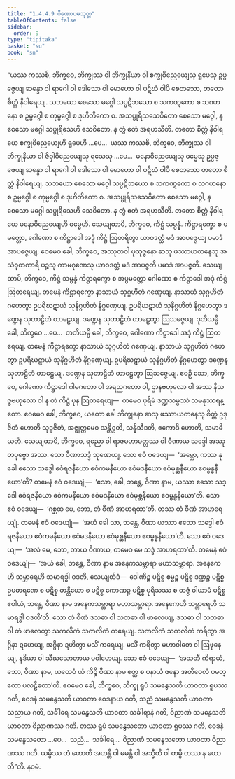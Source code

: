 ```yaml
---
title: "1.4.4.9 ဝီဏောပမသုတ္တ"
tableOfContents: false
sidebar:
  order: 9
type: "tipitaka"
basket: "su"
book: "sn"
---
```



<DynamicBreadcrumb />

<Division number="246" book="sn" e="ch" v="18" p="316">

<Paragraph number="1067" book="sn">
“ယဿ ကဿစိ, ဘိက္ခဝေ, ဘိက္ခုဿ ဝါ ဘိက္ခုနိယာ ဝါ စက္ခုဝိညေယျေသု ရူပေသု ဥပ္ပဇ္ဇေယျ ဆန္ဒော ဝါ ရာဂေါ ဝါ ဒေါသော ဝါ မောဟော ဝါ ပဋိဃံ ဝါပိ စေတသော, တတော စိတ္တံ နိဝါရေယျ. သဘယော စေသော မဂ္ဂေါ သပ္ပဋိဘယော စ သကဏ္ဋကော စ သဂဟနော စ ဥမ္မဂ္ဂေါ စ ကုမ္မဂ္ဂေါ စ ဒုဟိတိကော စ. အသပ္ပုရိသသေဝိတော စေသော မဂ္ဂေါ, န စေသော မဂ္ဂေါ သပ္ပုရိသေဟိ သေဝိတော. န တွံ ဧတံ အရဟသီတိ. တတော စိတ္တံ နိဝါရယေ စက္ခုဝိညေယျေဟိ ရူပေဟိ …ပေ…  ယဿ ကဿစိ, ဘိက္ခဝေ, ဘိက္ခုဿ ဝါ ဘိက္ခုနိယာ ဝါ ဇိဝှါဝိညေယျေသု ရသေသု …ပေ…  မနောဝိညေယျေသု ဓမ္မေသု ဥပ္ပဇ္ဇေယျ ဆန္ဒော ဝါ ရာဂေါ ဝါ ဒေါသော ဝါ မောဟော ဝါ ပဋိဃံ ဝါပိ စေတသော တတော စိတ္တံ နိဝါရေယျ. သဘယော စေသော မဂ္ဂေါ သပ္ပဋိဘယော စ သကဏ္ဋကော စ သဂဟနော စ ဥမ္မဂ္ဂေါ စ ကုမ္မဂ္ဂေါ စ ဒုဟိတိကော စ. အသပ္ပုရိသသေဝိတော စေသော မဂ္ဂေါ, န စေသော မဂ္ဂေါ သပ္ပုရိသေဟိ သေဝိတော. န တွံ ဧတံ အရဟသီတိ. တတော စိတ္တံ နိဝါရယေ မနောဝိညေယျေဟိ ဓမ္မေဟိ.
</Paragraph>

<Paragraph number="1068" book="sn">
သေယျထာပိ, ဘိက္ခဝေ, ကိဋ္ဌံ သမ္ပန္နံ. ကိဋ္ဌာရက္ခော စ ပမတ္တော, ဂေါဏော စ ကိဋ္ဌာဒေါ အဒုံ ကိဋ္ဌံ ဩတရိတွာ ယာဝဒတ္ထံ မဒံ အာပဇ္ဇေယျ ပမာဒံ အာပဇ္ဇေယျ; ဧဝမေဝ ခေါ, ဘိက္ခဝေ, အဿုတဝါ ပုထုဇ္ဇနော ဆသု ဖဿာယတနေသု အသံဝုတကာရီ ပဉ္စသု ကာမဂုဏေသု ယာဝဒတ္ထံ မဒံ အာပဇ္ဇတိ ပမာဒံ အာပဇ္ဇတိ.
</Paragraph>

<Paragraph number="1069" book="sn">
သေယျထာပိ, ဘိက္ခဝေ, ကိဋ္ဌံ သမ္ပန္နံ ကိဋ္ဌာရက္ခော စ အပ္ပမတ္တော ဂေါဏော စ ကိဋ္ဌာဒေါ အဒုံ ကိဋ္ဌံ ဩတရေယျ. တမေနံ ကိဋ္ဌာရက္ခော နာသာယံ သုဂ္ဂဟိတံ ဂဏှေယျ. နာသာယံ သုဂ္ဂဟိတံ ဂဟေတွာ ဥပရိဃဋာယံ သုနိဂ္ဂဟိတံ နိဂ္ဂဏှေယျ. ဥပရိဃဋာယံ သုနိဂ္ဂဟိတံ နိဂ္ဂဟေတွာ ဒဏ္ဍေန သုတာဠိတံ တာဠေယျ. ဒဏ္ဍေန သုတာဠိတံ တာဠေတွာ ဩသဇ္ဇေယျ. ဒုတိယမ္ပိ ခေါ, ဘိက္ခဝေ …ပေ…  တတိယမ္ပိ ခေါ, ဘိက္ခဝေ, ဂေါဏော ကိဋ္ဌာဒေါ အဒုံ ကိဋ္ဌံ ဩတရေယျ. တမေနံ ကိဋ္ဌာရက္ခော နာသာယံ သုဂ္ဂဟိတံ ဂဏှေယျ. နာသာယံ သုဂ္ဂဟိတံ ဂဟေတွာ ဥပရိဃဋာယံ သုနိဂ္ဂဟိတံ နိဂ္ဂဏှေယျ. ဥပရိဃဋာယံ သုနိဂ္ဂဟိတံ နိဂ္ဂဟေတွာ ဒဏ္ဍေန သုတာဠိတံ တာဠေယျ. ဒဏ္ဍေန သုတာဠိတံ တာဠေတွာ ဩသဇ္ဇေယျ. ဧဝဉှိ သော, ဘိက္ခဝေ, ဂေါဏော ကိဋ္ဌာဒေါ ဂါမဂတော ဝါ အရညဂတော ဝါ, ဌာနဗဟုလော ဝါ အဿ နိသဇ္ဇဗဟုလော ဝါ န တံ ကိဋ္ဌံ ပုန ဩတရေယျ—  တမေဝ ပုရိမံ ဒဏ္ဍသမ္ဖဿံ သမနုဿရန္တော. ဧဝမေဝ ခေါ, ဘိက္ခဝေ, ယတော ခေါ ဘိက္ခုနော ဆသု ဖဿာယတနေသု စိတ္တံ ဥဒုဇိတံ ဟောတိ သုဒုဇိတံ, အဇ္ဈတ္တမေဝ သန္တိဋ္ဌတိ, သန္နိသီဒတိ, ဧကောဒိ ဟောတိ, သမာဓိယတိ.
</Paragraph>

<Paragraph number="1070" book="sn">
သေယျထာပိ, ဘိက္ခဝေ, ရညော ဝါ ရာဇမဟာမတ္တဿ ဝါ ဝီဏာယ သဒ္ဒေါ အဿုတပုဗ္ဗော အဿ. သော ဝီဏာသဒ္ဒံ သုဏေယျ. သော ဧဝံ ဝဒေယျ—  ‘အမ္ဘော, ကဿ နု ခေါ ဧသော သဒ္ဒေါ ဧဝံရဇနီယော ဧဝံကမနီယော ဧဝံမဒနီယော ဧဝံမုစ္ဆနီယော ဧဝမ္ဗန္ဓနီယော’တိ? တမေနံ ဧဝံ ဝဒေယျုံ—  ‘ဧသာ, ခေါ, ဘန္တေ, ဝီဏာ နာမ, ယဿာ ဧသော သဒ္ဒေါ ဧဝံရဇနီယော ဧဝံကမနီယော ဧဝံမဒနီယော ဧဝံမုစ္ဆနီယော ဧဝမ္ဗန္ဓနီယော’တိ. သော ဧဝံ ဝဒေယျ—  ‘ဂစ္ဆထ မေ, ဘော, တံ ဝီဏံ အာဟရထာ’တိ. တဿ တံ ဝီဏံ အာဟရေယျုံ. တမေနံ ဧဝံ ဝဒေယျုံ—  ‘အယံ ခေါ သာ, ဘန္တေ, ဝီဏာ ယဿာ ဧသော သဒ္ဒေါ ဧဝံရဇနီယော ဧဝံကမနီယော ဧဝံမဒနီယော ဧဝံမုစ္ဆနီယော ဧဝမ္ဗန္ဓနီယော’တိ. သော ဧဝံ ဝဒေယျ—  ‘အလံ မေ, ဘော, တာယ ဝီဏာယ, တမေဝ မေ သဒ္ဒံ အာဟရထာ’တိ. တမေနံ ဧဝံ ဝဒေယျုံ—  ‘အယံ ခေါ, ဘန္တေ, ဝီဏာ နာမ အနေကသမ္ဘာရာ မဟာသမ္ဘာရာ. အနေကေဟိ သမ္ဘာရေဟိ သမာရဒ္ဓါ ဝဒတိ, သေယျထိဒံ—  ဒေါဏိဉ္စ ပဋိစ္စ စမ္မဉ္စ ပဋိစ္စ ဒဏ္ဍဉ္စ ပဋိစ္စ ဥပဓာရဏေ စ ပဋိစ္စ တန္တိယော စ ပဋိစ္စ ကောဏဉ္စ ပဋိစ္စ ပုရိသဿ စ တဇ္ဇံ ဝါယာမံ ပဋိစ္စ ဧဝါယံ, ဘန္တေ, ဝီဏာ နာမ အနေကသမ္ဘာရာ မဟာသမ္ဘာရာ. အနေကေဟိ သမ္ဘာရေဟိ သမာရဒ္ဓါ ဝဒတီ’တိ. သော တံ ဝီဏံ ဒသဓာ ဝါ သတဓာ ဝါ ဖာလေယျ, ဒသဓာ ဝါ သတဓာ ဝါ တံ ဖာလေတွာ သကလိကံ သကလိကံ ကရေယျ. သကလိကံ သကလိကံ ကရိတွာ အဂ္ဂိနာ ဍဟေယျ, အဂ္ဂိနာ ဍဟိတွာ မသိံ ကရေယျ. မသိံ ကရိတွာ မဟာဝါတေ ဝါ ဩဖုနေယျ, နဒိယာ ဝါ သီဃသောတာယ ပဝါဟေယျ. သော ဧဝံ ဝဒေယျ—  ‘အသတီ ကိရာယံ, ဘော, ဝီဏာ နာမ, ယထေဝံ ယံ ကိဉ္စိ ဝီဏာ နာမ ဧတ္ထ စ ပနာယံ ဇနော အတိဝေလံ ပမတ္တော ပလဠိတော’တိ. ဧဝမေဝ ခေါ, ဘိက္ခဝေ, ဘိက္ခု ရူပံ သမနွေသတိ ယာဝတာ ရူပဿ ဂတိ, ဝေဒနံ သမနွေသတိ ယာဝတာ ဝေဒနာယ ဂတိ, သညံ သမနွေသတိ ယာဝတာ သညာယ ဂတိ, သင်္ခါရေ သမနွေသတိ ယာဝတာ သင်္ခါရာနံ ဂတိ, ဝိညာဏံ သမနွေသတိ ယာဝတာ ဝိညာဏဿ ဂတိ. တဿ ရူပံ သမနွေသတော ယာဝတာ ရူပဿ ဂတိ, ဝေဒနံ သမနွေသတော …ပေ…  သညံ…  သင်္ခါရေ…  ဝိညာဏံ သမနွေသတော ယာဝတာ ဝိညာဏဿ ဂတိ. ယမ္ပိဿ တံ ဟောတိ အဟန္တိ ဝါ မမန္တိ ဝါ အသ္မီတိ ဝါ တမ္ပိ တဿ န ဟောတီ”တိ.

</Paragraph>
</Division>

<Paragraph number="1071" type="center" book="sn">
နဝမံ.
</Paragraph>